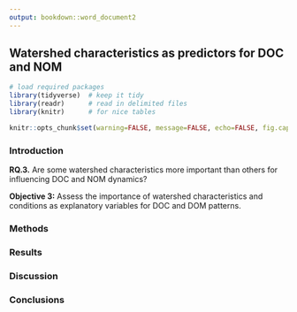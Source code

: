 ```yaml
---
output: bookdown::word_document2
---
```


## Watershed characteristics as predictors for DOC and NOM	

```r

# load required packages
library(tidyverse)  # keep it tidy
library(readr)      # read in delimited files
library(knitr)      # for nice tables

knitr::opts_chunk$set(warning=FALSE, message=FALSE, echo=FALSE, fig.cap=TRUE)

```


### Introduction
__RQ.3.__   Are some watershed characteristics more important than others for influencing DOC and NOM dynamics?

__Objective 3:__   Assess the importance of watershed characteristics and conditions as explanatory variables for DOC and DOM patterns.

### Methods

### Results

### Discussion

### Conclusions
